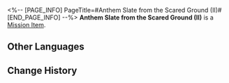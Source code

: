 <%-- [PAGE_INFO]
PageTitle=#Anthem Slate from the Scared Ground (II)#
[END_PAGE_INFO] --%>
{{Item Infobox
|id          = 150064
|image       = Item Anthem Slate from the Scared Ground (II).png{{subst:void|<!--$UPLOAD:<<SpriteOutput/ItemFigures/150064.png>-<Item Anthem Slate from the Scared Ground (II).png>-<Item Icons>>-->}}
|type        = Mission Item
|invCategory = Missions
|rarity      = 3
|effect      = 
|description = A tablet inscribed with hymns and other writings, prophesying towards the end. It is said that within these fragments lies a secret so profound that it longs to be uncovered.
}}
{{Description|''"Prophecies never carry their message in plain words." &mdash; Anonymous Priest''}}
'''Anthem Slate from the Scared Ground (II)''' is a [[Mission Item]].

==Other Languages==
{{Other Languages
|en   = Anthem Slate from the Scared Ground (II)
|zhs  = 「神域圣地」的颂言石板（其二）
|zht  = 「神域聖地」的頌言石板（其二）
|ja   = 「神の聖域」の頌歌石板（その2）
|ko   = 「신역의 성지」의 송가 석판 (2)
|es   = Losa con himno de la Morada de los Dioses&nbsp;(II)
|fr   = Tablette prophétique du Sanctuaire sacré (II)
|ru   = Скрижаль оды Святилища предсказаний II
|th   = แผ่นหินสดุดีใน "แดนศักดิ์สิทธิ์แห่งเทพเจ้า" (II)
|vi   = Phiến Đá Ca Tụng "Thánh Địa Thần Giới" 2
|de   = Hymnentafel aus der Heiligen Stätte (II)
|id   = Prasasti Ode "Wilayah Suci Ramalan" 2
|pt   = Tabuleta do Hino Profético do Solo Sagrado (II)
}}

==Change History==
{{Change History|3.1}}